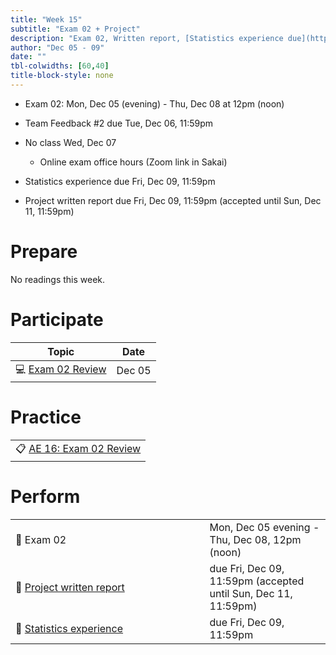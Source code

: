 ```yaml
---
title: "Week 15"
subtitle: "Exam 02 + Project"
description: "Exam 02, Written report, [Statistics experience due](https://sta210-fa22.netlify.app/hw/stats-experience.html)"
author: "Dec 05 - 09"
date: ""
tbl-colwidths: [60,40]
title-block-style: none
---
```


::: callout-important
-   Exam 02: Mon, Dec 05 (evening) - Thu, Dec 08 at 12pm (noon)

-   Team Feedback #2 due Tue, Dec 06, 11:59pm

-   No class Wed, Dec 07

    -   Online exam office hours (Zoom link in Sakai)

-   Statistics experience due Fri, Dec 09, 11:59pm

-   Project written report due Fri, Dec 09, 11:59pm (accepted until Sun, Dec 11, 11:59pm)
:::

# Prepare

No readings this week.

# Participate

| Topic                                                 | Date   |
|-------------------------------------------------------|--------|
| 💻 [Exam 02 Review](../slides/26-exam-02-review.html) | Dec 05 |

# Practice

|                                                             |
|-------------------------------------------------------------|
| 📋 [AE 16: Exam 02 Review](../ae/ae-16-exam-02-review.html) |

# Perform

|                                                                                                       |                                                                |
|-------------------------------------------------------------------------------------------------------|----------------------------------------------------------------|
| 📝 Exam 02                                                                                            | Mon, Dec 05 evening - Thu, Dec 08, 12pm (noon)                 |
| 📝 [Project written report](https://sta210-fa22.netlify.app/project-instructions.html#written-report) | due Fri, Dec 09, 11:59pm (accepted until Sun, Dec 11, 11:59pm) |
| 📝 [Statistics experience](../hw/stats-experience.html)                                               | due Fri, Dec 09, 11:59pm                                       |
